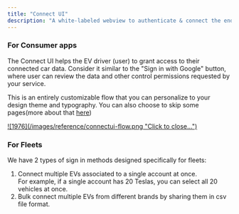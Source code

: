 ```yaml
---
title: "Connect UI"
description: "A white-labeled webview to authenticate & connect the end-users EV to your service"
---
```

### For Consumer apps
The Connect UI helps the EV driver (user) to grant access to their connected car data. 
Consider it similar to the "Sign in with Google" button, where user can review the data and other control permissions requested by your service.
  
This is an entirely customizable flow that you can personalize to your design theme and typography. 
You can also choose to skip some pages(more about that [here](/guides/consent-ui-parameters))


<Card >
    <a href="https://mintlify.s3-us-west-1.amazonaws.com/telematica/images/reference/connectui-flow.png" target="_blank">
    ![1976](/images/reference/connectui-flow.png "Click to close...")
    </a>
</Card>

### For Fleets
We have 2 types of sign in methods designed specifically for fleets:
1. Connect multiple EVs associated to a single account at once. <br/>
For example, if a single account has 20 Teslas, you can select all 20 vehicles at once.
2. Bulk connect multiple EVs from different brands by sharing them in csv file format.

